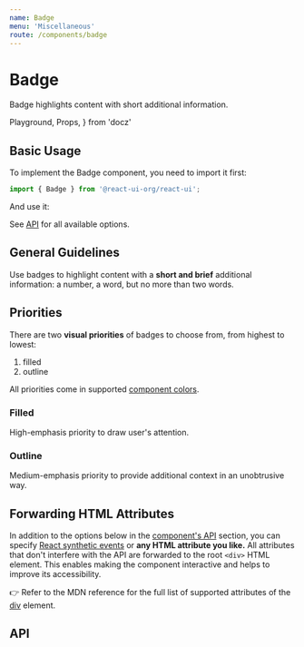 ```yaml
---
name: Badge
menu: 'Miscellaneous'
route: /components/badge
---
```


# Badge

Badge highlights content with short additional information.

  Playground,
  Props,
} from 'docz'

## Basic Usage

To implement the Badge component, you need to import it first:

```js
import { Badge } from '@react-ui-org/react-ui';
```

And use it:

<Playground>
  <Badge label="Hello!" />
</Playground>

See [API](#api) for all available options.

## General Guidelines

Use badges to highlight content with a **short and brief** additional
information: a number, a word, but no more than two words.

## Priorities

There are two **visual priorities** of badges to choose from, from highest to
lowest:

1. filled
2. outline

All priorities come in supported
[component colors](/foundation/colors#component-colors).

### Filled

High-emphasis priority to draw user's attention.

<Playground>
  <Badge label="1" color="primary" />
  <Badge label="2" color="secondary" />
  <Badge label="3" color="success" />
  <Badge label="4" color="warning" />
  <Badge label="5" color="danger" />
  <Badge label="10" color="help" />
  <Badge label="34" color="info" />
  <Badge label="99+" />
  <Placeholder dark inline>
    <Badge label="365" color="light" />
  </Placeholder>
  <Badge label="999+" color="dark" />
</Playground>

<Playground>
  <Badge label="Primary" color="primary" />
  <Badge label="Secondary" color="secondary" />
  <Badge label="Success" color="success" />
  <Badge label="Warning" color="warning" />
  <Badge label="Danger" color="danger" />
  <Badge label="Help" color="help" />
  <Badge label="Info" color="info" />
  <Badge label="Note" />
  <Placeholder dark inline>
    <Badge label="Light" color="light" />
  </Placeholder>
  <Badge label="Dark" color="dark" />
</Playground>

### Outline

Medium-emphasis priority to provide additional context in an unobtrusive way.

<Playground>
  <Badge priority="outline" label="1" color="primary" />
  <Badge priority="outline" label="2" color="secondary" />
  <Badge priority="outline" label="3" color="success" />
  <Badge priority="outline" label="4" color="warning" />
  <Badge priority="outline" label="5" color="danger" />
  <Badge priority="outline" label="10" color="help" />
  <Badge priority="outline" label="34" color="info" />
  <Badge priority="outline" label="99+" />
  <Placeholder dark inline>
    <Badge priority="outline" label="365" color="light" />
  </Placeholder>
  <Badge priority="outline" label="999+" color="dark" />
</Playground>

<Playground>
  <Badge priority="outline" label="Primary" color="primary" />
  <Badge priority="outline" label="Secondary" color="secondary" />
  <Badge priority="outline" label="Success" color="success" />
  <Badge priority="outline" label="Warning" color="warning" />
  <Badge priority="outline" label="Danger" color="danger" />
  <Badge priority="outline" label="Help" color="help" />
  <Badge priority="outline" label="Info" color="info" />
  <Badge priority="outline" label="Note" />
  <Placeholder dark inline>
    <Badge priority="outline" label="Light" color="light" />
  </Placeholder>
  <Badge priority="outline" label="Dark" color="dark" />
</Playground>

## Forwarding HTML Attributes

In addition to the options below in the [component's API](#api) section, you
can specify [React synthetic events] or **any HTML attribute you like.** All
attributes that don't interfere with the API are forwarded to the root `<div>`
HTML element. This enables making the component interactive and helps to improve
its accessibility.

👉 Refer to the MDN reference for the full list of supported attributes of the
[div] element.

## API

<Props table of={Badge} />

[React synthetic events]: https://reactjs.org/docs/events.html
[div]: https://developer.mozilla.org/en-US/docs/Web/HTML/Element/div#attributes
